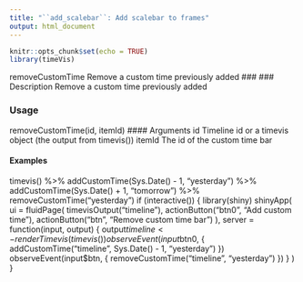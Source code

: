 ```yaml
---
title: "``add_scalebar``: Add scalebar to frames"
output: html_document
---
```


```r
knitr::opts_chunk$set(echo = TRUE)
library(timeVis)
```

removeCustomTime Remove a custom time previously added
### ### Description
Remove a custom time previously added

### Usage
removeCustomTime(id, itemId)
#### Arguments 
id Timeline id or a timevis object (the output from timevis())
itemId The id of the custom time bar

#### Examples
timevis() %>%
addCustomTime(Sys.Date() - 1, "yesterday") %>%
addCustomTime(Sys.Date() + 1, "tomorrow") %>%
removeCustomTime("yesterday")
if (interactive()) {
library(shiny)
shinyApp(
ui = fluidPage(
timevisOutput("timeline"),
actionButton("btn0", "Add custom time"),
actionButton("btn", "Remove custom time bar")
),
server = function(input, output) {
output$timeline <- renderTimevis(
timevis()
)
observeEvent(input$btn0, {
addCustomTime("timeline", Sys.Date() - 1, "yesterday")
})
observeEvent(input$btn, {
removeCustomTime("timeline", "yesterday")
})
}
)
}
